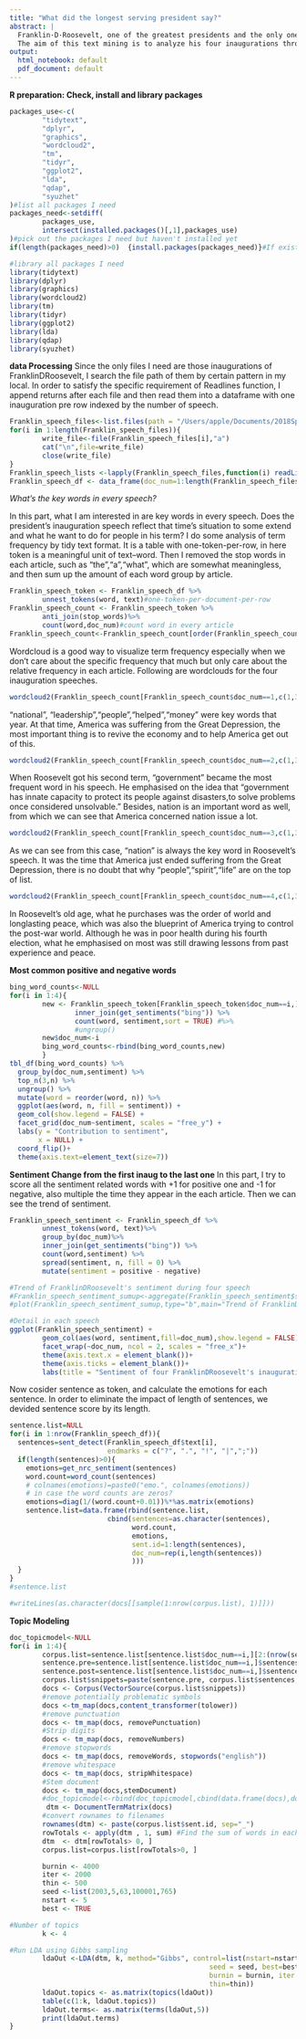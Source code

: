 ```yaml
---
title: "What did the longest serving president say?"
abstract: |
  Franklin·D·Roosevelt, one of the greatest presidents and the only one who served four terms consecutively in the history of America. During his terms, the country experienced the Great Depression and World War II. In both of them, Franklin·D·Roosevelt played a key role in saving America.
  The aim of this text mining is to analyze his four inaugurations through the perspective of sentiment, highest-frequency words and topics, and then maybe we can get a rough xxxx of America's situations at that time.
output:
  html_notebook: default
  pdf_document: default
---
```

**R preparation: Check, install and library packages**
```r
packages_use<-c(
        "tidytext",
        "dplyr",
        "graphics",
        "wordcloud2",
        "tm",
        "tidyr",
        "ggplot2",
        "lda",
        "qdap",
        "syuzhet"
)#list all packages I need
packages_need<-setdiff(
        packages_use,
        intersect(installed.packages()[,1],packages_use)
)#pick out the packages I need but haven't installed yet
if(length(packages_need)>0)  {install.packages(packages_need)}#If exist, install them

#library all packages I need
library(tidytext)
library(dplyr)
library(graphics)
library(wordcloud2)
library(tm)
library(tidyr)
library(ggplot2)
library(lda)
library(qdap)
library(syuzhet)
```


**data Processing**
Since the only files I need are those inaugurations of FranklinDRoosevelt, I search the file path of them by certain pattern in my local. In order to satisfy the specific requirement of Readlines function, I append returns after each file and then read them into a dataframe with one inauguration pre row indexed by the number of speech.
```r
Franklin_speech_files<-list.files(path = "/Users/apple/Documents/2018SpringCourse/applied data science/Spring2018-Project1-HannahJi/data/InauguralSpeeches",full.names = T,pattern = "inaugFranklinDRoosevelt*")
for(i in 1:length(Franklin_speech_files)){
        write_file<-file(Franklin_speech_files[i],"a")
        cat("\n",file=write_file)
        close(write_file)
}
Franklin_speech_lists <-lapply(Franklin_speech_files,function(i) readLines(i))
Franklin_speech_df <- data_frame(doc_num=1:length(Franklin_speech_files),text = Franklin_speech_lists)
```

*What's the key words in every speech?*

In this part, what I am interested in are key words in every speech. Does the president's inauguration speech reflect that time's situation to some extend and what he want to do for people in his term? I do some analysis of term frequency by tidy text format. It is a table with one-token-per-row, in here token is a meaningful unit of text--word.
Then I removed the stop words in each article, such as "the","a","what", which are somewhat meaningless, and then sum up the amount of each word group by article.
```r
Franklin_speech_token <- Franklin_speech_df %>%
        unnest_tokens(word, text)#one-token-per-document-per-row
Franklin_speech_count <- Franklin_speech_token %>%
        anti_join(stop_words)%>%
        count(word,doc_num)#count word in every article
Franklin_speech_count<-Franklin_speech_count[order(Franklin_speech_count$doc_num,Franklin_speech_count$n,decreasing=TRUE),]
```
Wordcloud is a good way to visualize term frequency especially when we don't  care about the specific frequency that much but only care about the relative frequency in each article. Following are wordclouds for the four inauguration speeches.
```r
wordcloud2(Franklin_speech_count[Franklin_speech_count$doc_num==1,c(1,3)],size=0.5,color=ifelse(Franklin_speech_count[Franklin_speech_count$doc_num==1,c(1,3)]$n>=5,'red','skyblue'))
```
"national", "leadership","people","helped","money" were key words that year. At that time, America was suffering from the Great Depression, the most important thing is to revive the economy and to help America get out of this.

```r
wordcloud2(Franklin_speech_count[Franklin_speech_count$doc_num==2,c(1,3)],size=0.5,color=ifelse(Franklin_speech_count[Franklin_speech_count$doc_num==2,c(1,3)]$n>=5,'red','skyblue'))
```
When Roosevelt got his second term, "government" became the most frequent word in his speech. He emphasised on the idea that "government has innate capacity to protect its people against disasters,to solve problems once considered unsolvable." Besides, nation is an important word as well, from which we can see that America concerned nation issue a lot.


```r
wordcloud2(Franklin_speech_count[Franklin_speech_count$doc_num==3,c(1,3)],size=0.5,color=ifelse(Franklin_speech_count[Franklin_speech_count$doc_num==3,c(1,3)]$n>=7,'red','skyblue'))
```
As we can see from this case, "nation" is always the key word in Roosevelt's speech. It was the time that America just ended suffering from the Great Depression, there is no doubt that why "people","spirit","life" are on the top of list.

```r
wordcloud2(Franklin_speech_count[Franklin_speech_count$doc_num==4,c(1,3)],size=0.5,color=ifelse(Franklin_speech_count[Franklin_speech_count$doc_num==4,c(1,3)]$n>=5,'red','skyblue'))
```
In Roosevelt's old age, what he purchases was the order of world and longlasting peace, which was also the blueprint of America trying to control the post-war world. Although he was in poor health during his fourth election, what he emphasised on most was still drawing lessons from past experience and peace.


**Most common positive and negative words**
```r
bing_word_counts<-NULL
for(i in 1:4){
        new <- Franklin_speech_token[Franklin_speech_token$doc_num==i,] %>%
                inner_join(get_sentiments("bing")) %>%
                count(word, sentiment,sort = TRUE) #%>%
                #ungroup()
        new$doc_num<-i
        bing_word_counts<-rbind(bing_word_counts,new)
        }
tbl_df(bing_word_counts) %>%
  group_by(doc_num,sentiment) %>%
  top_n(3,n) %>%
  ungroup() %>%
  mutate(word = reorder(word, n)) %>%
  ggplot(aes(word, n, fill = sentiment)) +
  geom_col(show.legend = FALSE) +
  facet_grid(doc_num~sentiment, scales = "free_y") +
  labs(y = "Contribution to sentiment",
       x = NULL) +
  coord_flip()+
  theme(axis.text=element_text(size=7))
```


**Sentiment Change from the first inaug to the last one**
In this part, I try to score all the sentiment related words with +1 for positive one and -1 for negative, also multiple the time they appear in the each article. Then we can see the trend of sentiment.
```r
Franklin_speech_sentiment <- Franklin_speech_df %>%
        unnest_tokens(word, text)%>%
        group_by(doc_num)%>%
        inner_join(get_sentiments("bing")) %>%
        count(word,sentiment) %>%
        spread(sentiment, n, fill = 0) %>%
        mutate(sentiment = positive - negative)

#Trend of FranklinDRoosevelt's sentiment during four speech
#Franklin_speech_sentiment_sumup<-aggregate(Franklin_speech_sentiment$sentiment, by=list(Category=Franklin_speech_sentiment$doc_num), FUN=sum)
#plot(Franklin_speech_sentiment_sumup,type="b",main="Trend of FranklinDRoosevelt's sentiment during four speech")
```


```r
#Detail in each speech
ggplot(Franklin_speech_sentiment) +
        geom_col(aes(word, sentiment,fill=doc_num),show.legend = FALSE)+
        facet_wrap(~doc_num, ncol = 2, scales = "free_x")+
        theme(axis.text.x = element_blank())+
        theme(axis.ticks = element_blank())+
        labs(title = "Sentiment of four FranklinDRoosevelt's inaugurations")
```


Now cosider sentence as token, and calculate the emotions for each sentence. In order to eliminate the impact of length of sentences, we devided sentence score by its length.
```r
sentence.list=NULL
for(i in 1:nrow(Franklin_speech_df)){
  sentences=sent_detect(Franklin_speech_df$text[i],
                        endmarks = c("?", ".", "!", "|",";"))
  if(length(sentences)>0){
    emotions=get_nrc_sentiment(sentences)
    word.count=word_count(sentences)
    # colnames(emotions)=paste0("emo.", colnames(emotions))
    # in case the word counts are zeros?
    emotions=diag(1/(word.count+0.01))%*%as.matrix(emotions)
    sentence.list=data.frame(rbind(sentence.list, 
                        cbind(sentences=as.character(sentences), 
                              word.count,
                              emotions,
                              sent.id=1:length(sentences),
                              doc_num=rep(i,length(sentences))
                              )))
  }
}
#sentence.list

#writeLines(as.character(docs[[sample(1:nrow(corpus.list), 1)]]))
```


**Topic Modeling**
```r
doc_topicmodel<-NULL
for(i in 1:4){
        corpus.list=sentence.list[sentence.list$doc_num==i,][2:(nrow(sentence.list[sentence.list$doc_num==i,])-1), ] 
        sentence.pre=sentence.list[sentence.list$doc_num==i,]$sentences[1:(nrow(sentence.list[sentence.list$doc_num==i,])-2)]
        sentence.post=sentence.list[sentence.list$doc_num==i,]$sentences[3:(nrow(sentence.list[sentence.list$doc_num==i,]))]
        corpus.list$snippets=paste(sentence.pre, corpus.list$sentences, sentence.post, sep=" ")#each snippet is the present sentence combined with its previous and post ones
        docs <- Corpus(VectorSource(corpus.list$snippets))
        #remove potentially problematic symbols
        docs <-tm_map(docs,content_transformer(tolower))
        #remove punctuation
        docs <- tm_map(docs, removePunctuation)
        #Strip digits
        docs <- tm_map(docs, removeNumbers)
        #remove stopwords
        docs <- tm_map(docs, removeWords, stopwords("english"))
        #remove whitespace
        docs <- tm_map(docs, stripWhitespace)
        #Stem document
        docs <- tm_map(docs,stemDocument)
        #doc_topicmodel<-rbind(doc_topicmodel,cbind(data.frame(docs),doc_num=rep(i,nrow(data.frame(docs)))))
         dtm <- DocumentTermMatrix(docs)
        #convert rownames to filenames
        rownames(dtm) <- paste(corpus.list$sent.id, sep="_")
        rowTotals <- apply(dtm , 1, sum) #Find the sum of words in each Document
        dtm  <- dtm[rowTotals> 0, ]
        corpus.list=corpus.list[rowTotals>0, ]

        burnin <- 4000
        iter <- 2000
        thin <- 500
        seed <-list(2003,5,63,100001,765)
        nstart <- 5
        best <- TRUE

#Number of topics
        k <- 4

#Run LDA using Gibbs sampling
        ldaOut <-LDA(dtm, k, method="Gibbs", control=list(nstart=nstart, 
                                                 seed = seed, best=best,
                                                 burnin = burnin, iter = iter, 
                                                 thin=thin))
        ldaOut.topics <- as.matrix(topics(ldaOut))
        table(c(1:k, ldaOut.topics))
        ldaOut.terms<- as.matrix(terms(ldaOut,5))
        print(ldaOut.terms)
}


```


